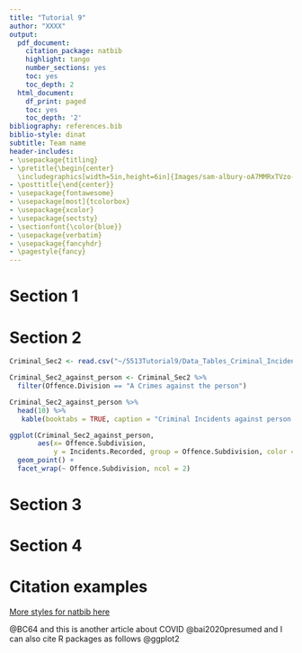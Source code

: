 ```yaml
---
title: "Tutorial 9"
author: "XXXX"
output:
  pdf_document:
    citation_package: natbib
    highlight: tango
    number_sections: yes
    toc: yes
    toc_depth: 2
  html_document:
    df_print: paged
    toc: yes
    toc_depth: '2'
bibliography: references.bib 
biblio-style: dinat
subtitle: Team name
header-includes:
- \usepackage{titling}
- \pretitle{\begin{center} 
  \includegraphics[width=5in,height=6in]{Images/sam-albury-oA7MMRxTVzo-unsplash.jpg}\LARGE\\}
- \posttitle{\end{center}}
- \usepackage{fontawesome}
- \usepackage[most]{tcolorbox}
- \usepackage{xcolor}
- \usepackage{sectsty}
- \sectionfont{\color{blue}}
- \usepackage{verbatim}
- \usepackage{fancyhdr}
- \pagestyle{fancy}
---
```


\clearpage

# Section 1


\clearpage

# Section 2

```r
Criminal_Sec2 <- read.csv("~/5513Tutorial9/Data_Tables_Criminal_Incidents_Visualisation_Year_Ending_December_2019.csv")

```

```r
Criminal_Sec2_against_person <- Criminal_Sec2 %>%
  filter(Offence.Division == "A Crimes against the person")

Criminal_Sec2_against_person %>%
  head(10) %>%
   kable(booktabs = TRUE, caption = "Criminal Incidents against person in December 2019")
```

```r
ggplot(Criminal_Sec2_against_person,
       aes(x= Offence.Subdivision, 
           y = Incidents.Recorded, group = Offence.Subdivision, color = Offence.Subdivision)) +
  geom_point() +
  facet_wrap(~ Offence.Subdivision, ncol = 2)
```

\clearpage

# Section 3


\clearpage

# Section 4


\clearpage

# Citation examples

[More styles for natbib here](https://www.overleaf.com/learn/latex/Natbib_bibliography_styles)


 @BC64 and this is another article about COVID @bai2020presumed and I can also cite R packages as follows @ggplot2

